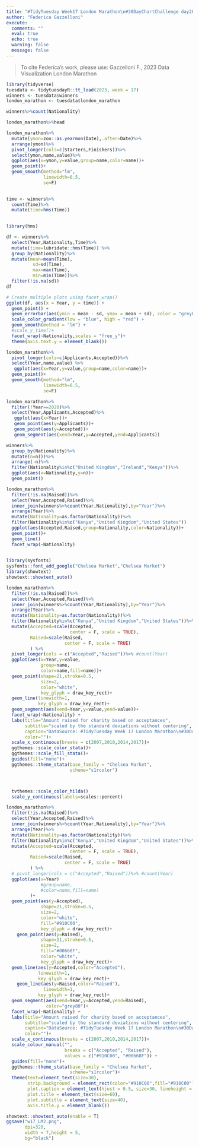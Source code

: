 ```yaml
---
title: "#TidyTuesday Week17 London Marathon\n#30DayChartChallenge day26 uncertanties: local change"
author: "Federica Gazzelloni"
execute:  
  comments: ""
  eval: true
  echo: true
  warning: false
  message: false
---
```


> To cite Federica's work, please use: Gazzelloni F., 2023 Data Visualization London Marathon

```r
library(tidyverse)
tuesdata <- tidytuesdayR::tt_load(2023, week = 17)
winners <- tuesdata$winners
london_marathon <- tuesdata$london_marathon
```

```r
winners%>%count(Nationality)
```

```r
london_marathon%>%head
```

```r
london_marathon%>%
  mutate(ymon=zoo::as.yearmon(Date),.after=Date)%>%
  arrange(ymon)%>%
  pivot_longer(cols=c(Starters,Finishers))%>%
  select(ymon,name,value)%>%
  ggplot(aes(x=ymon,y=value,group=name,color=name))+
  geom_point()+
  geom_smooth(method="lm",
              linewidth=0.5,
              se=F)
 
```

```r
time <- winners%>%
  count(Time)%>%
  mutate(time=hms(Time))
  

library(hms)

df <- winners%>%
  select(Year,Nationality,Time)%>%
  mutate(time=lubridate::hms(Time)) %>%
  group_by(Nationality)%>%
  mutate(mean=mean(Time),
          sd=sd(Time),
          max=max(Time),
          min=min(Time))%>%
  filter(!is.na(sd))
df
```

```r
# Create multiple plots using facet_wrap()
ggplot(df, aes(x = Year, y = time)) +
  geom_point() +
  geom_errorbar(aes(ymin = mean - sd, ymax = mean + sd), color = "grey80") +
  scale_color_gradient(low = "blue", high = "red") +
  geom_smooth(method = "lm") +
  #scale_y_time()+
  facet_wrap(~Nationality,scales = "free_y")+
  theme(axis.text.y = element_blank())
```



```r
london_marathon%>%
  pivot_longer(cols=c(Applicants,Accepted))%>%
  select(Year,name,value) %>%
   ggplot(aes(x=Year,y=value,group=name,color=name))+
  geom_point()+
  geom_smooth(method="lm",
              linewidth=0.5,
              se=F)
```
```r
london_marathon%>%
  filter(!Year==2020)%>%
  select(Year,Applicants,Accepted)%>%
   ggplot(aes(x=Year))+
   geom_point(aes(y=Applicants))+
   geom_point(aes(y=Accepted))+
   geom_segment(aes(xend=Year,y=Accepted,yend=Applicants))
```

```r
winners%>%
  group_by(Nationality)%>%
  mutate(n=n())%>%
  arrange(-n)%>%
  filter(Nationality%in%c("United Kingdom","Ireland","Kenya"))%>%
  ggplot(aes(x=Nationality,y=n))+
  geom_point()
```
```r
london_marathon%>%
  filter(!is.na(Raised))%>%
  select(Year,Accepted,Raised)%>%
  inner_join(winners%>%count(Year,Nationality),by="Year")%>%
  arrange(Year)%>%
  mutate(Nationality=as.factor(Nationality))%>%
  filter(Nationality%in%c("Kenya","United Kingdom","United States"))
  ggplot(aes(Accepted,Raised,group=Nationality,color=Nationality))+
  geom_point()+
  geom_line()
  facet_wrap(~Nationality)
  
```


```r
library(sysfonts)
sysfonts::font_add_google("Chelsea Market","Chelsea Market")
library(showtext)
showtext::showtext_auto()
```

```r
london_marathon%>%
  filter(!is.na(Raised))%>%
  select(Year,Accepted,Raised)%>%
  inner_join(winners%>%count(Year,Nationality),by="Year")%>%
  arrange(Year)%>%
  mutate(Nationality=as.factor(Nationality))%>%
  filter(Nationality%in%c("Kenya","United Kingdom","United States"))%>%
  mutate(Accepted=scale(Accepted,
                        center = F, scale = TRUE),
         Raised=scale(Raised,
                      center = F, scale = TRUE)
         ) %>%
  pivot_longer(cols = c("Accepted","Raised"))%>% #count(Year)
  ggplot(aes(x=Year,y=value,
             group=name,
             color=name,fill=name))+
  geom_point(shape=21,stroke=0.5,
             size=2,
             color="white",
             key_glyph = draw_key_rect)+
  geom_line(linewidth=1,
            key_glyph = draw_key_rect)+
  geom_segment(aes(xend=Year,y=value,yend=value))+
  facet_wrap(~Nationality) +
  labs(title="Amount raised for charity based on acceptances",
       subtitle="scaled by the standard deviations without centering",
       caption="DataSource: #TidyTuesday Week 17 London Marathon\n#30DayChartChallenge Day 26 uncertanties: local change",
       color="")+
  scale_x_continuous(breaks = c(2007,2010,2014,2017))+
  ggthemes::scale_color_stata()+
  ggthemes::scale_fill_stata()+
  guides(fill="none")+
  ggthemes::theme_stata(base_family = "Chelsea Market",
                        scheme="s1rcolor")



  tvthemes::scale_color_hilda()
  scale_y_continuous(labels=scales::percent)
```

```r
london_marathon%>%
  filter(!is.na(Raised))%>%
  select(Year,Accepted,Raised)%>%
  inner_join(winners%>%count(Year,Nationality),by="Year")%>%
  arrange(Year)%>%
  mutate(Nationality=as.factor(Nationality))%>%
  filter(Nationality%in%c("Kenya","United Kingdom","United States"))%>%
  mutate(Accepted=scale(Accepted,
                        center = F, scale = TRUE),
         Raised=scale(Raised,
                      center = F, scale = TRUE)
         ) %>%
  # pivot_longer(cols = c("Accepted","Raised"))%>% #count(Year)
  ggplot(aes(x=Year)
             #group=name,
             #color=name,fill=name)
         )+
  geom_point(aes(y=Accepted),
             shape=21,stroke=0.5,
             size=2,
             color="white",
             fill="#910C00",
             key_glyph = draw_key_rect)+
    geom_point(aes(y=Raised),
             shape=21,stroke=0.5,
             size=2,
             fill="#00668F",
             color="white",
             key_glyph = draw_key_rect)+
  geom_line(aes(y=Accepted,color="Accepted"),
            linewidth=1,
            key_glyph = draw_key_rect)+
    geom_line(aes(y=Raised,color="Raised"),
              linewidth=1,
            key_glyph = draw_key_rect)+
  geom_segment(aes(xend=Year,y=Accepted,yend=Raised),
               color="grey80")+
  facet_wrap(~Nationality) +
  labs(title="Amount raised for charity based on acceptances",
       subtitle="scaled by the standard deviations without centering",
       caption="DataSource: #TidyTuesday Week 17 London Marathon\n#30DayChartChallenge Day 26 uncertanties: local change | DataViz: Federica Gazzelloni",
       color="")+
  scale_x_continuous(breaks = c(2007,2010,2014,2017))+
  scale_colour_manual("", 
                      breaks = c("Accepted", "Raised"),
                      values = c("#910C00", "#00668F")) +
  guides(fill="none")+
  ggthemes::theme_stata(base_family = "Chelsea Market",
                        scheme="s1rcolor")+
  theme(text=element_text(size=30),
        strip.background = element_rect(color="#910C00",fill="#910C00"),
        plot.caption = element_text(hjust = 0.5, size=30, lineheight = 0.5),
        plot.title = element_text(size=60),
        plot.subtitle = element_text(size=40),
        axis.title.y = element_blank())
```

```r
showtext::showtext_auto(enable = T)
ggsave("w17_LM2.png",
       dpi=320,
       width = 7,height = 5,
       bg="black")
```

